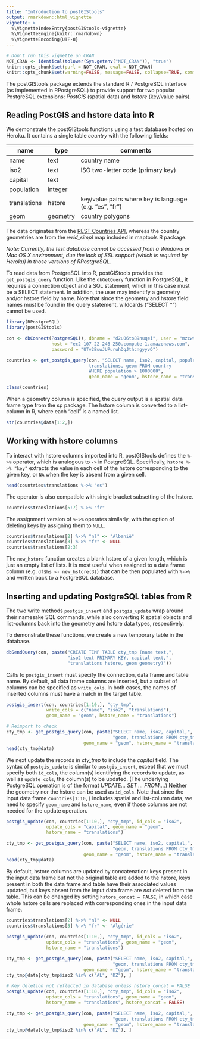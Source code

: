 ```yaml
---
title: "Introduction to postGIStools"
output: rmarkdown::html_vignette
vignette: >
  %\VignetteIndexEntry{postGIStools-vignette}
  %\VignetteEngine{knitr::rmarkdown}
  %\VignetteEncoding{UTF-8}
---
```


```r
# Don't run this vignette on CRAN
NOT_CRAN <- identical(tolower(Sys.getenv("NOT_CRAN")), "true")
knitr::opts_chunk$set(purl = NOT_CRAN, eval = NOT_CRAN)
knitr::opts_chunk$set(warning=FALSE, message=FALSE, collapse=TRUE, comment = "#>")
```

The postGIStools package extends the standard R / PostgreSQL interface (as implemented in RPostgreSQL) to provide support for two popular PostgreSQL extensions: _PostGIS_ (spatial data) and _hstore_ (key/value pairs). 


## Reading PostGIS and hstore data into R

We demonstrate the postGIStools functions using a test database hosted on Heroku. It contains a single table _country_ with the following fields:

| name      | type   | comments |
|-----------|--------|-------------------------------------|
| name      | text   | country name |
| iso2      | text   | ISO two-letter code (primary key) |
| capital   | text   | |
| population| integer | |
| translations| hstore | key/value pairs where key is language (e.g. "es", "fr") |
| geom      | geometry | country polygons |


The data originates from the [REST Countries API](https://restcountries.eu/), whereas the country geometries are from the _wrld\_simpl_ map included in maptools R package.

_Note: Currently, the test database cannot be accessed from a Windows or Mac OS X environment, due the lack of SSL support (which is required by Heroku) in those versions of RPostgreSQL._

To read data from PostgreSQL into R, postGIStools provides the `get_postgis_query` function. Like the `dbGetQuery` function in PostgreSQL, it requires a connection object and a SQL statement, which in this case must be a SELECT statement. In addition, the user may indentify a geometry and/or hstore field by name. Note that since the geometry and hstore field names must be found in the query statement, wildcards ("SELECT *") cannot be used.

```r
library(RPostgreSQL)
library(postGIStools)

con <- dbConnect(PostgreSQL(), dbname = "d2u06to89nuqei", user = "mzcwtmyzmgalae",
                 host = "ec2-107-22-246-250.compute-1.amazonaws.com",
                 password = "UTv2BuwJUPuruhDqJthcngyyvO")

countries <- get_postgis_query(con, "SELECT name, iso2, capital, population,
                               translations, geom FROM country 
                               WHERE population > 1000000",
                               geom_name = "geom", hstore_name = "translations")

class(countries)
```

When a geometry column is specified, the query output is a spatial data frame type from the sp package. The hstore column is converted to a list-column in R, where each "cell" is a named list.

```r
str(countries@data[1:2,])
```


## Working with hstore columns

To interact with hstore columns imported into R, postGIStools defines the `%->%` operator, which is analogous to `->` in PostgreSQL. Specifically, `hstore %->% "key"` extracts the value in each cell of the hstore corresponding to the given key, or `NA` when the key is absent from a given cell.

```r
head(countries$translations %->% "es")
```

The operator is also compatible with single bracket subsetting of the hstore.
```r
countries$translations[5:7] %->% "fr"
```

The assignment version of `%->%` operates similarly, with the option of deleting keys by assigning them to `NULL`.
```r
countries$translations[2] %->% "nl" <- "Albanië"
countries$translations[3] %->% "fr" <- NULL
countries$translations[2:3]
```

The `new_hstore` function creates a blank hstore of a given length, which is just an empty list of lists. It is most useful when assigned to a data frame column (e.g. `df$hs <- new_hstore(3)`) that can be then populated with `%->%` and written back to a PostgreSQL database.


## Inserting and updating PostgreSQL tables from R

The two write methods `postgis_insert` and `postgis_update` wrap around their namesake SQL commands, while also converting R spatial objects and list-columns back into the geometry and hstore data types, respectively.

To demonstrate these functions, we create a new temporary table in the database.
```r
dbSendQuery(con, paste("CREATE TEMP TABLE cty_tmp (name text,", 
                       "iso2 text PRIMARY KEY, capital text,",
                       "translations hstore, geom geometry)"))
```

Calls to `postgis_insert` must specify the connection, data frame and table name. By default, all data frame columns are inserted, but a subset of columns can be specified as `write_cols`. In both cases, the names of inserted columns must have a match in the target table.
```r
postgis_insert(con, countries[1:10,], "cty_tmp",
               write_cols = c("name", "iso2", "translations"),
               geom_name = "geom", hstore_name = "translations")

# Reimport to check
cty_tmp <- get_postgis_query(con, paste("SELECT name, iso2, capital,",
                                        "geom, translations FROM cty_tmp"),
                             geom_name = "geom", hstore_name = "translations")
head(cty_tmp@data)
```

We next update the records in _cty\_tmp_ to include the _capital_ field. The syntax of `postgis_update` is similar to `postgis_insert`, except that we must specify both `id_cols`, the column(s) identifying the records to update, as well as `update_cols`, the column(s) to be updated. (The underlying PostgreSQL operation is of the format _UPDATE... SET ... FROM..._.) Neither the geometry nor the hstore can be used as `id_cols`. Note that since the input data frame `countries[1:10,]` includes spatial and list-column data, we need to specify `geom_name` and `hstore_name`, even if those columns are not needed for the update operation.

```r
postgis_update(con, countries[1:10,], "cty_tmp", id_cols = "iso2", 
               update_cols = "capital", geom_name = "geom", 
               hstore_name = "translations")

cty_tmp <- get_postgis_query(con, paste("SELECT name, iso2, capital,",
                                        "geom, translations FROM cty_tmp"),
                             geom_name = "geom", hstore_name = "translations")
head(cty_tmp@data)
```

By default, hstore columns are updated by concatenation: keys present in the input data frame but not the original table are added to the hstore, keys present in both the data frame and table have their associated values updated, but keys absent from the input data frame are _not_ deleted from the table. This can be changed by setting `hstore_concat = FALSE`, in which case whole hstore cells are replaced with corresponding ones in the input data frame.

```r
countries$translations[2] %->% "nl" <- NULL
countries$translations[3] %->% "fr" <- "Algérie"
 
postgis_update(con, countries[1:10,], "cty_tmp", id_cols = "iso2", 
               update_cols = "translations", geom_name = "geom", 
               hstore_name = "translations")

cty_tmp <- get_postgis_query(con, paste("SELECT name, iso2, capital,",
                                        "geom, translations FROM cty_tmp"),
                             geom_name = "geom", hstore_name = "translations")
cty_tmp@data[cty_tmp$iso2 %in% c("AL", "DZ"), ]

# Key deletion not reflected in database unless hstore_concat = FALSE
postgis_update(con, countries[1:10,], "cty_tmp", id_cols = "iso2", 
               update_cols = "translations", geom_name = "geom", 
               hstore_name = "translations", hstore_concat = FALSE)

cty_tmp <- get_postgis_query(con, paste("SELECT name, iso2, capital,",
                                        "geom, translations FROM cty_tmp"),
                             geom_name = "geom", hstore_name = "translations")
cty_tmp@data[cty_tmp$iso2 %in% c("AL", "DZ"), ]
```
